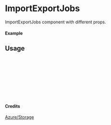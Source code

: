
<Meta of={ImportExportJobs} title="Azure/Storage/ImportExportJobs" />

# ImportExportJobs

ImportExportJobs component with different props.

#### Example

<Canvas of={ImportExportJobs.Primary} />

## Usage

```ts
import { ImportExportJobs } from "yadl-ui";

const Example = () => {
  return (
      <ImportExportJobs />
  );
};

export default Example;
```

#### Credits
[Azure/Storage](https://learn.microsoft.com/en-us/azure/architecture/icons/)

